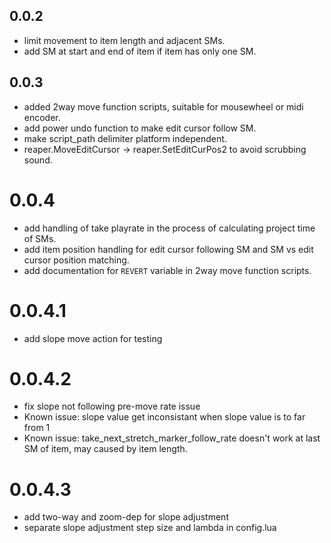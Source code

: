 ## 0.0.2
- limit movement to item length and adjacent SMs.
- add SM at start and end of item if item has only one SM.
## 0.0.3
- added 2way move function scripts, suitable for mousewheel or midi encoder.
- add power undo function to make edit cursor follow SM.
- make script_path delimiter platform independent.
- reaper.MoveEditCursor -> reaper.SetEditCurPos2 to avoid scrubbing sound.
# 0.0.4
- add handling of take playrate in the process of calculating project time of SMs.
- add item position handling for edit cursor following SM and SM vs edit cursor position matching.
- add documentation for `REVERT` variable in 2way move function scripts.
# 0.0.4.1
- add slope move action for testing
# 0.0.4.2
- fix slope not following pre-move rate issue
- Known issue: slope value get inconsistant when slope value is to far from 1
- Known issue: take_next_stretch_marker_follow_rate doesn't work at last SM of item, may caused by item length.
# 0.0.4.3
- add two-way and zoom-dep for slope adjustment
- separate slope adjustment step size and lambda in config.lua
